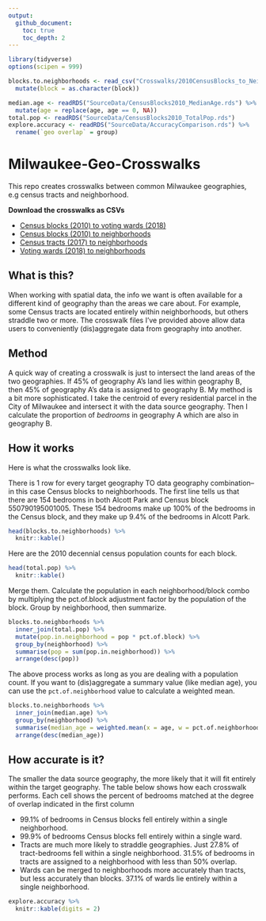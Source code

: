 ```yaml
---
output:
  github_document:
    toc: true
    toc_depth: 2
---
```


```r
library(tidyverse)
options(scipen = 999)

blocks.to.neighborhoods <- read_csv("Crosswalks/2010CensusBlocks_to_Neighborhoods.csv") %>%
  mutate(block = as.character(block))

median.age <- readRDS("SourceData/CensusBlocks2010_MedianAge.rds") %>%
  mutate(age = replace(age, age == 0, NA))
total.pop <- readRDS("SourceData/CensusBlocks2010_TotalPop.rds")
explore.accuracy <- readRDS("SourceData/AccuracyComparison.rds") %>%
  rename(`geo overlap` = group)
```

# Milwaukee-Geo-Crosswalks
This repo creates crosswalks between common Milwaukee geographies, e.g census tracts and neighborhood.

**Download the crosswalks as CSVs**

* [Census blocks (2010) to voting wards (2018)](https://github.com/jdjohn215/Milwaukee-Geo-Crosswalks/blob/master/Crosswalks/2010CensusBlocks_to_2018VotingWards.csv)
* [Census blocks (2010) to neighborhoods](https://github.com/jdjohn215/Milwaukee-Geo-Crosswalks/blob/master/Crosswalks/2010CensusBlocks_to_Neighborhoods.csv)
* [Census tracts (2017) to neighborhoods](https://github.com/jdjohn215/Milwaukee-Geo-Crosswalks/blob/master/Crosswalks/2017CensusTracts_to_Neighborhoods.csv)
* [Voting wards (2018) to neighborhoods](https://github.com/jdjohn215/Milwaukee-Geo-Crosswalks/blob/master/Crosswalks/2018VotingWards_to_Neighborhoods.csv)

## What is this?
When working with spatial data, the info we want is often available for a different kind of geography than the areas we care about. For example, some Census tracts are located entirely within neighborhoods, but others straddle two or more. The crosswalk files I've provided above allow data users to conveniently (dis)aggregate data from geography into another.

## Method
A quick way of creating a crosswalk is just to intersect the land areas of the two geographies. If 45% of geography A's land lies within geography B, then 45% of geography A's data is assigned to geography B. My method is a bit more sophisticated. I take the centroid of every residential parcel in the City of Milwaukee and intersect it with the data source geography. Then I calculate the proportion of *bedrooms* in geography A which are also in geography B.

## How it works
Here is what the crosswalks look like.

There is 1 row for every target geography TO data geography combination--in this case Census blocks to neighborhoods. The first line tells us that there are 154 bedrooms in both Alcott Park and Census block 550790195001005. These 154 bedrooms make up 100% of the bedrooms in the Census block, and they make up 9.4% of the bedrooms in Alcott Park.

```r
head(blocks.to.neighborhoods) %>%
  knitr::kable()
```

Here are the 2010 decennial census population counts for each block.
```r
head(total.pop) %>%
  knitr::kable()
```

Merge them. Calculate the population in each neighborhood/block combo by multiplying the pct.of.block adjustment factor by the population of the block. Group by neighborhood, then summarize.
```r
blocks.to.neighborhoods %>%
  inner_join(total.pop) %>%
  mutate(pop.in.neighborhood = pop * pct.of.block) %>%
  group_by(neighborhood) %>%
  summarise(pop = sum(pop.in.neighborhood)) %>%
  arrange(desc(pop))
```

The above process works as long as you are dealing with a population count. If you want to (dis)aggregate a summary value (like median age), you can use the `pct.of.neighborhood` value to calculate a weighted mean.
```r
blocks.to.neighborhoods %>%
  inner_join(median.age) %>%
  group_by(neighborhood) %>%
  summarise(median_age = weighted.mean(x = age, w = pct.of.neighborhood, na.rm = T)) %>%
  arrange(desc(median_age))
```

## How accurate is it?
The smaller the data source geography, the more likely that it will fit entirely within the target geography. The table below shows how each crosswalk performs. Each cell shows the percent of bedrooms matched at the degree of overlap indicated in the first column

* 99.1% of bedrooms in Census blocks fell entirely within a single neighborhood.
* 99.9% of bedrooms Census blocks fell entirely within a single ward.
* Tracts are much more likely to straddle geographies. Just 27.8% of tract-bedrooms fell within a single neighborhood. 31.5% of bedrooms in tracts are assigned to a  neighborhood with less than 50% overlap.
* Wards can be merged to neighborhoods more accurately than tracts, but less accurately than blocks. 37.1% of wards lie entirely within a single neighborhood.

```r
explore.accuracy %>%
  knitr::kable(digits = 2)
```

